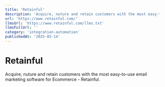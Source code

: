 ```yaml
---
title: 'Retainful'
description: 'Acquire, nuture and retain customers with the most easy-to-use email marketing software for Ecommerce - Retainful.'
url: 'https://www.retainful.com/'
llmsUrl: 'https://www.retainful.com/llms.txt'
llmsFullUrl: ''
category: 'integration-automation'
publishedAt: '2025-05-14'
---
```


# Retainful

Acquire, nuture and retain customers with the most easy-to-use email marketing software for Ecommerce - Retainful.
